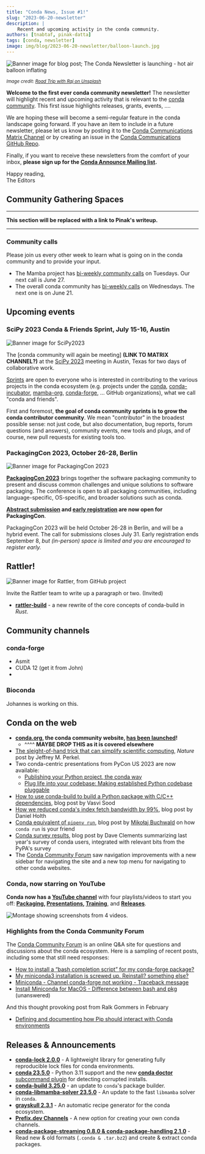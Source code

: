 ```yaml
---
title: "Conda News, Issue #1!"
slug: "2023-06-20-newsletter"
description: |
    Recent and upcoming activity in the conda community.
authors: [tnabtaf, pinak-datta]
tags: [conda, newsletter]
image: img/blog/2023-06-20-newsletter/balloon-launch.jpg
---
```



<Image img={launch} alt="Banner image for blog post; The Conda Newsletter is launching - hot air balloon inflating"/>

<p>
    <i>
        <small>
            Image credit: <a href="https://unsplash.com/photos/sN40hKv8_cI">Road Trip with Raj on Unsplash</a>
        </small>
    </i>
</p>

**Welcome to the first ever conda community newsletter!** The newsletter will highlight recent and upcoming activity that is relevant to the [conda community](https://conda.org/). This first issue highlights releases, grants, events, ....

We are hoping these will become a semi-regular feature in the conda landscape going forward. If you have an item to include in a future newsletter, please let us know by posting it to the [Conda Communications Matrix Channel](https://matrix.to/#/%23conda-communications:matrix.org) or by creating an issue in the [Conda Communications GitHub Repo](https://github.com/conda/communications/issues).

<!-- truncate -->

Finally, if you want to receive these newsletters from the comfort of your inbox, **please sign up for the [Conda Announce Mailing list](https://lists.conda.org/wws/info/announce).**

Happy reading,<br />
The Editors


## Community Gathering Spaces

---

**This section will be replaced with a link to Pinak's writeup.**

---

<!--
The past year has seen the launch of a cohort of places for the conda community to gather online. Please join us:

* **[conda.org](https://conda.org)**: The conda community now has its own [web site](https://conda.org).
* **[Q&A Forum](https://conda.discourse.group/)**: Q & about the entire ecosystem.
* **[Chat](https://matrix.to/#/#conda:matrix.org)**: Chat rooms about [everything](a), [conda-forge](a), [bioconda](a) [Constructor](a) and [Installer](a), [conda-build](a), [mamaba](a), [libmamba](a), ([Governance](a), [Communication](a)) and more.
* **[Conda Announce Mailing List](https://lists.conda.org/wws/info/announce)**: Get monthly (or fewer) notifications about important conda stuff in your inbox (like this newsletter).
-->

### Community calls

Please join us every other week to learn what is going on in the conda community and to provide your input.

* The Mamba project has [bi-weekly community calls](https://hackmd.io/iOgkxNMpTea6lWczjCov9Q?view) on Tuesdays. Our next call is June 27.
* The overall conda community has [bi-weekly calls](https://hackmd.io/@conda-community?tags=%5B%22meeting-notes%22%5D) on Wednesdays. The next one is on June 21.


## Upcoming events

### SciPy 2023 Conda & Friends Sprint, July 15-16, Austin

<Image img={scipybanner} alt="Banner image for SciPy2023"/>

The [conda community will again be meeting] **(LINK TO MATRIX CHANNEL?)** at the [SciPy 2023](https://www.scipy2023.scipy.org/) meeting in Austin, Texas for two days of collaborative work.

[Sprints](https://www.scipy2023.scipy.org/sprints) are open to everyone who is interested in contributing to the various projects in the conda ecosystem (e.g. projects under the [conda](https://github.com/conda), [conda-incubator](https://github.com/conda-incubator), [mamba-org](https://github.com/mamba-org), [conda-forge](https://github.com/conda-forge), ... GitHub organizations), what we call "conda and friends".

First and foremost, **the goal of conda community sprints is to grow the conda contributor community**. We mean "contributor" in the broadest possible sense: not just code, but also documentation, bug reports, forum questions (and answers), community events, new tools and plugs, and of course, new pull requests for existing tools too.

### PackagingCon 2023, October 26-28, Berlin

<Image img={packagingcon} alt="Banner image for PackagingCon 2023"/>

[**PackagingCon 2023**](https://packaging-con.org/) brings together the software packaging community to present and discuss common challenges and unique solutions to software packaging. The conference is open to all packaging communities, including language-specific, OS-specific, and broader solutions such as conda.

**[Abstract submission](https://cfp.packaging-con.org/2023/cfp) and [early registration](https://ti.to/packagingcon/packagingcon-2023) are now open for PackagingCon**.

PackagingCon 2023 will be held October 26-28 in Berlin, and will be a hybrid event. The call for submissions closes July 31. Early registration ends September 8, *but (in-person) space is limited and you are encouraged to register early.*

## Rattler!

<Image img={rattler} alt="Banner image for Rattler, from GitHub project"/>

Invite the Rattler team to write up a paragraph or two. (Invited)

* [**rattler-build**](https://prefix.dev/blog/the_new_rattler_build) - a new rewrite of the core concepts of conda-build in *Rust*.

## Community channels

### conda-forge

* Asmit
* CUDA 12 (get it from John)
*

### Bioconda

Johannes is working on this.

## Conda on the web

* **[conda.org](https://conda.org/), the conda community website, [has been launched](https://conda.org/blog/2022-04-27-welcome-to-conda-dot-org)!**
    * ^^^^ **MAYBE DROP THIS as it is covered elsewhere**
* [The sleight-of-hand trick that can simplify scientific computing](https://www.nature.com/articles/d41586-023-01469-0, ), *Nature* post by Jeffrey M. Perkel.
* Two conda-centric presentations from PyCon US 2023 are now available:
    * [Publishing your Python project, the conda way](https://youtu.be/NSgTFf40vHQ)
    * [Plug life into your codebase: Making established Python codebase pluggable](https://youtu.be/OeSv0_HesaU)
* [How to use conda-build to build a Python package with C/C++ dependencies](https://conda.org/blog/2023-05-18-how-to-use-conda-build), blog post by Vasvi Sood
* [How we reduced conda's index fetch bandwidth by 99%](https://conda.org/blog/2023-05-05-how-we-reduced-the-conda-index-fetch-bandwidth), blog post by Daniel Holth
* [Conda equivalent of `pipenv run`](https://dev.to/mikolajbuchwald/conda-equivalent-of-pipenv-run-3min), blog post by [Mikołaj Buchwald](https://mikolajbuchwald.com/) on how `conda run` is your friend
* [Conda survey results](https://conda.org/blog/2022-03-30-conda-survey/), blog post by Dave Clements summarizing last year's survey of conda users, integrated with relevant bits from the PyPA's survey
* The [Conda Community Forum](https://conda.discourse.group/) saw navigation improvements with a new sidebar for navigating the site and a new top menu for navigating to other conda websites.


### Conda, now starring on YouTube

**Conda now has a [YouTube channel](https://www.youtube.com/channel/UCNc3BL-gO8hbx_7DdEDcofg)** with four playlists/videos to start you off: **[Packaging](https://youtu.be/6by8b2Ht200), [Presentations](https://youtu.be/OeSv0_HesaU), [Training](https://youtu.be/NSgTFf40vHQ)**, and **[Releases](https://youtu.be/VD5TXcbYgR4)**.

<Image img={youtube} alt="Montage showing screenshots from 4 videos."/>

### Highlights from the Conda Community Forum

The [Conda Community Forum](https://conda.discourse.group/) is an online Q&A site for questions and discussions about the conda ecosystem. Here is a sampling of recent posts, including some that still need responses:

* [How to install a “bash completion script” for my conda-forge package?](https://conda.discourse.group/t/how-to-install-a-bash-completion-script-for-my-conda-forge-package/304)
* [My miniconda3 installation is screwed up. Reinstall? something else?](https://conda.discourse.group/t/my-miniconda3-installation-is-screwed-up-reinstall-something-else/310)
* [Miniconda - Channel conda-forge not working - Traceback message](https://conda.discourse.group/t/miniconda-channel-conda-forge-not-working-traceback-message/297)
* [Install Miniconda for MacOS - Difference between bash and pkg](https://conda.discourse.group/t/install-miniconda-for-macos-difference-between-bash-and-pkg/292) (unanswered)

And this thought provoking post from Ralk Gommers in February

* [Defining and documenting how Pip should interact with Conda environments](https://conda.discourse.group/t/defining-and-documenting-how-pip-should-interact-with-conda-environments/200)



## Releases & Announcements

* **[conda-lock 2.0.0](https://github.com/conda/conda-lock/releases/tag/v2.0.0)** - A lightweight library for generating fully reproducible lock files for conda environments.
* **[conda 23.5.0](https://conda.org/blog/2023-05-31-may-2023-releases#changes-in-conda)** - Python 3.11 support and the new [**conda doctor** subcommand plugin](https://conda.org/blog/2023-06-01-conda-doctor) for detecting corrupted installs.
* **[conda-build 3.25.0](https://conda.org/blog/2023-05-31-may-2023-releases#changes-in-conda-build)** - an update to `conda`'s package builder.
* **[conda-libmamba-solver 23.5.0](https://conda.org/blog/2023-05-31-may-2023-releases#changes-in-conda-libmamba-solver)** - An update to the fast `libmamba` solver in `conda`.
* **[grayskull 2.3.1](https://github.com/conda/grayskull/releases/tag/v2.3.1)** - An automatic recipe generator for the conda ecosystem.
* **[Prefix.dev Channels](https://prefix.dev/blog/introducing_channels)** - A new option for creating your own conda channels.
* **[conda-package-streaming 0.8.0 & conda-package-handling 2.1.0](https://conda.discourse.group/t/conda-package-streaming-0-8-0-and-conda-package-handling-2-1-0-released/267)** - Read new & old formats (`.conda & .tar.bz2`) and create & extract conda packages.


